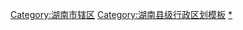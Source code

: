 [[Category:湖南市辖区|Category:湖南市辖区]]
[[Category:湖南县级行政区划模板|Category:湖南县级行政区划模板]]
[[Category:中华人民共和国各市辖区行政区划模板|*]]